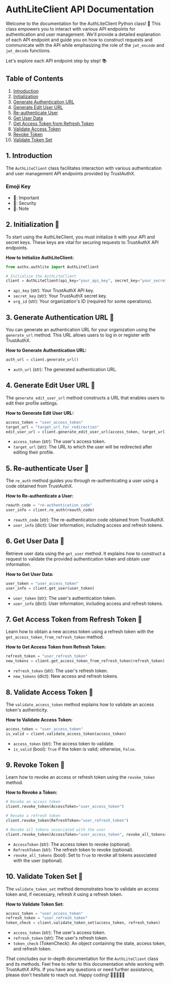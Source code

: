 # AuthLiteClient API Documentation

Welcome to the documentation for the AuthLiteClient Python class! 🚀 This class empowers you to interact with various API endpoints for authentication and user management. We'll provide a detailed explanation of each API endpoint and guide you on how to construct requests and communicate with the API while emphasizing the role of the `jwt_encode` and `jwt_decode` functions.

Let's explore each API endpoint step by step! 📚

## Table of Contents
1. [Introduction](#introduction)
2. [Initialization](#initialization)
3. [Generate Authentication URL](#generate-authentication-url)
4. [Generate Edit User URL](#generate-edit-user-url)
5. [Re-authenticate User](#re-authenticate-user)
6. [Get User Data](#get-user-data)
7. [Get Access Token from Refresh Token](#get-access-token-from-refresh-token)
8. [Validate Access Token](#validate-access-token)
9. [Revoke Token](#revoke-token)
10. [Validate Token Set](#validate-token-set)

## 1. Introduction <a name="introduction"></a>

The `AuthLiteClient` class facilitates interaction with various authentication and user management API endpoints provided by TrustAuthX.

### Emoji Key
- 🚀: Important
- 🔐: Security
- 📝: Note

## 2. Initialization <a name="initialization"></a> 🔐

To start using the AuthLiteClient, you must initialize it with your API and secret keys. These keys are vital for securing requests to TrustAuthX API endpoints.

**How to Initialize AuthLiteClient:**
```python
from authx.authlite import AuthLiteClient

# Initialize the AuthLiteClient
client = AuthLiteClient(api_key="your_api_key", secret_key="your_secret_key", org_id="your_org_id")
```

- `api_key` (str): Your TrustAuthX API key.
- `secret_key` (str): Your TrustAuthX secret key.
- `org_id` (str): Your organization's ID (required for some operations).

## 3. Generate Authentication URL <a name="generate-authentication-url"></a> 🚀

You can generate an authentication URL for your organization using the `generate_url` method. This URL allows users to log in or register with TrustAuthX.

**How to Generate Authentication URL:**
```python
auth_url = client.generate_url()
```

- `auth_url` (str): The generated authentication URL.

## 4. Generate Edit User URL <a name="generate-edit-user-url"></a> 🚀

The `generate_edit_user_url` method constructs a URL that enables users to edit their profile settings.

**How to Generate Edit User URL:**
```python
access_token = "user_access_token"
target_url = "target_url_for_redirection"
edit_user_url = client.generate_edit_user_url(access_token, target_url)
```

- `access_token` (str): The user's access token.
- `target_url` (str): The URL to which the user will be redirected after editing their profile.

## 5. Re-authenticate User <a name="re-authenticate-user"></a> 🔐

The `re_auth` method guides you through re-authenticating a user using a code obtained from TrustAuthX.

**How to Re-authenticate a User:**
```python
reauth_code = "re-authentication_code"
user_info = client.re_auth(reauth_code)
```

- `reauth_code` (str): The re-authentication code obtained from TrustAuthX.
- `user_info` (dict): User information, including access and refresh tokens.

## 6. Get User Data <a name="get-user-data"></a> 🚀

Retrieve user data using the `get_user` method. It explains how to construct a request to validate the provided authentication token and obtain user information.

**How to Get User Data:**
```python
user_token = "user_access_token"
user_info = client.get_user(user_token)
```

- `user_token` (str): The user's authentication token.
- `user_info` (dict): User information, including access and refresh tokens.

## 7. Get Access Token from Refresh Token <a name="get-access-token-from-refresh-token"></a> 🚀

Learn how to obtain a new access token using a refresh token with the `get_access_token_from_refresh_token` method.

**How to Get Access Token from Refresh Token:**
```python
refresh_token = "user_refresh_token"
new_tokens = client.get_access_token_from_refresh_token(refresh_token)
```

- `refresh_token` (str): The user's refresh token.
- `new_tokens` (dict): New access and refresh tokens.

## 8. Validate Access Token <a name="validate-access-token"></a> 🚀

The `validate_access_token` method explains how to validate an access token's authenticity.

**How to Validate Access Token:**
```python
access_token = "user_access_token"
is_valid = client.validate_access_token(access_token)
```

- `access_token` (str): The access token to validate.
- `is_valid` (bool): `True` if the token is valid; otherwise, `False`.

## 9. Revoke Token <a name="revoke-token"></a> 🔐

Learn how to revoke an access or refresh token using the `revoke_token` method.

**How to Revoke a Token:**
```python
# Revoke an access token
client.revoke_token(AccessToken="user_access_token")

# Revoke a refresh token
client.revoke_token(RefreshToken="user_refresh_token")

# Revoke all tokens associated with the user
client.revoke_token(AccessToken="user_access_token", revoke_all_tokens=True)
```

- `AccessToken` (str): The access token to revoke (optional).
- `RefreshToken` (str): The refresh token to revoke (optional).
- `revoke_all_tokens` (bool): Set to `True` to revoke all tokens associated with the user (optional).

## 10. Validate Token Set <a name="validate-token-set"></a> 🔐

The `validate_token_set` method demonstrates how to validate an access token and, if necessary, refresh it using a refresh token.

**How to Validate Token Set:**
```python
access_token = "user_access_token"
refresh_token = "user_refresh_token"
token_check = client.validate_token_set(access_token, refresh_token)
```

- `access_token` (str): The user's access token.
- `refresh_token` (str): The user's refresh token.
- `token_check` (TokenCheck): An object containing the state, access token, and refresh token.

That concludes our in-depth documentation for the `AuthLiteClient` class and its methods. Feel free to refer to this documentation while working with TrustAuthX APIs. If you have any questions or need further assistance, please don't hesitate to reach out. Happy coding! 🎉👨‍💻👩‍💻
